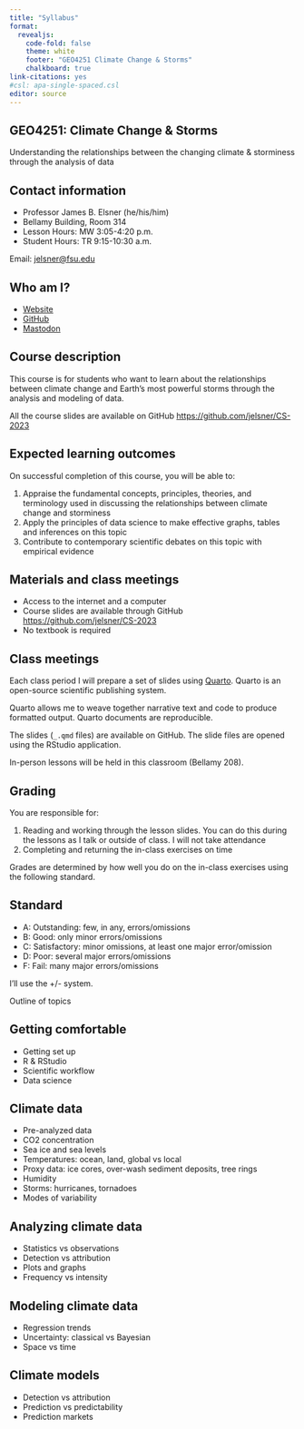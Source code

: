 ```yaml
---
title: "Syllabus"
format: 
  revealjs:
    code-fold: false
    theme: white
    footer: "GEO4251 Climate Change & Storms"
    chalkboard: true
link-citations: yes
#csl: apa-single-spaced.csl
editor: source
---
```


## GEO4251: Climate Change & Storms

Understanding the relationships between the changing climate & storminess through the analysis of data

## Contact information

-   Professor James B. Elsner (he/his/him)
-   Bellamy Building, Room 314
-   Lesson Hours: MW 3:05-4:20 p.m.
-   Student Hours: TR 9:15-10:30 a.m.

Email: [jelsner\@fsu.edu](mailto:jelsner@fsu.edu){.email}

## Who am I?

-   [Website](http://myweb.fsu.edu/jelsner/_site/)
-   [GitHub](https://github.com/jelsner/)
-   [Mastodon](@jelsner@fediscience.org)

## Course description

This course is for students who want to learn about the relationships between climate change and Earth's most powerful storms through the analysis and modeling of data.

All the course slides are available on GitHub <https://github.com/jelsner/CS-2023>

## Expected learning outcomes

On successful completion of this course, you will be able to:

1. Appraise the fundamental concepts, principles, theories, and terminology used in discussing the relationships between climate change and storminess
2. Apply the principles of data science to make effective graphs, tables and inferences on this topic
3. Contribute to contemporary scientific debates on this topic with empirical evidence

## Materials and class meetings {.unnumbered}

-   Access to the internet and a computer
-   Course slides are available through GitHub  <https://github.com/jelsner/CS-2023>
-   No textbook is required

## Class meetings

Each class period I will prepare a set of slides using [Quarto](https://quarto.org/). Quarto is an open-source scientific publishing system. 

Quarto allows me to weave together narrative text and code to produce formatted output. Quarto documents are reproducible.

The slides (`_.qmd` files) are available on GitHub. The slide files are opened using the RStudio application. 

In-person lessons will be held in this classroom (Bellamy 208).

## Grading

You are responsible for:

1.  Reading and working through the lesson slides. You can do this during the lessons as I talk or outside of class. I will not take attendance
2.  Completing and returning the in-class exercises on time

Grades are determined by how well you do on the in-class exercises using the following standard.

## Standard

-   A: Outstanding: few, in any, errors/omissions
-   B: Good: only minor errors/omissions
-   C: Satisfactory: minor omissions, at least one major error/omission
-   D: Poor: several major errors/omissions
-   F: Fail: many major errors/omissions

I'll use the +/- system.

Outline of topics

## Getting comfortable

-   Getting set up
-   R & RStudio
-   Scientific workflow
-   Data science

## Climate data

-   Pre-analyzed data
-   CO2 concentration
-   Sea ice and sea levels
-   Temperatures: ocean, land, global vs local
-   Proxy data: ice cores, over-wash sediment deposits, tree rings
-   Humidity
-   Storms: hurricanes, tornadoes
-   Modes of variability

## Analyzing climate data

-   Statistics vs observations
-   Detection vs attribution
-   Plots and graphs
-   Frequency vs intensity

## Modeling climate data

-   Regression trends
-   Uncertainty: classical vs Bayesian
-   Space vs time

## Climate models

-   Detection vs attribution
-   Prediction vs predictability
-   Prediction markets